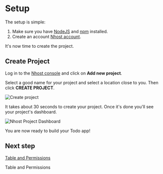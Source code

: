 
# Setup

The setup is simple:

1. Make sure you have [NodeJS](https://nodejs.org/en/) and [npm](https://www.npmjs.com/) installed.
2. Create an account [Nhost account](https://console.nhost.io/register).

It's now time to create the project.

## Create Project

Log in to the [Nhost console](https://console.nhost.io) and click on **Add new project**.

Select a good name for your project and select a location close to you. Then click **CREATE PROJECT**.

![Create project](/images/create-project-create-project.png)

It takes about 30 seconds to create your project. Once it's done you'll see your project's dashboard.

![Nhost Project Dashboard](/images/create-project-dashboard.png)

You are now ready to build your Todo app!

## Next step

[Table and Permissions](/quick-start/table-and-permissions)

<Link href="/quick-start/table-and-permissions">
  <a>Table and Permissions</a>
</Link>
